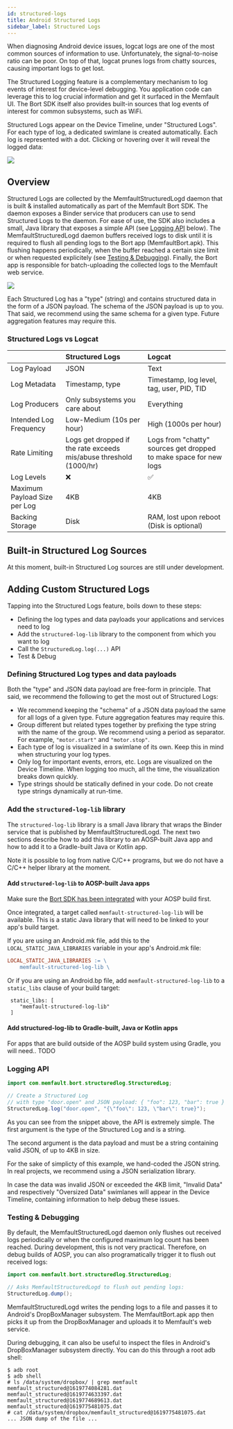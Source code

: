 ```yaml
---
id: structured-logs
title: Android Structured Logs
sidebar_label: Structured Logs
---
```


When diagnosing Android device issues, logcat logs are one of the most common
sources of information to use. Unfortunately, the signal-to-noise ratio can be
poor. On top of that, logcat prunes logs from chatty sources, causing important
logs to get lost.

The Structured Logging feature is a complementary mechanism to log events of
interest for device-level debugging. You application code can leverage this to
log crucial information and get it surfaced in the Memfault UI. The Bort SDK
itself also provides built-in sources that log events of interest for common
subsystems, such as WiFi.

Structured Logs appear on the Device Timeline, under "Structured Logs". For each
type of log, a dedicated swimlane is created automatically. Each log is
represented with a dot. Clicking or hovering over it will reveal the logged
data:

![](/img/docs/android/android-structured-logs.png)

## Overview

Structured Logs are collected by the MemfaultStructuredLogd daemon that is built
& installed automatically as part of the Memfault Bort SDK. The daemon exposes a
Binder service that producers can use to send Structured Logs to the daemon. For
ease of use, the SDK also includes a small, Java library that exposes a simple
API (see [Logging API](#logging-api) below). The MemfaultStructuredLogd daemon
buffers received logs to disk until it is required to flush all pending logs to
the Bort app (MemfaultBort.apk). This flushing happens periodically, when the
buffer reached a certain size limit or when requested explicitely (see
[Testing & Debugging](#testing--debugging)). Finally, the Bort app is
responsible for batch-uploading the collected logs to the Memfault web service.

<!-- Source: https://www.figma.com/file/GQIimU8iOtCrxGrdE6RxL3/Memfault-Android-Architecture?node-id=111%3A2 -->

![](/img/docs/android/android-structured-logs-diagram.svg)

Each Structured Log has a "type" (string) and contains structured data in the
form of a JSON payload. The schema of the JSON payload is up to you. That said,
we recommend using the same schema for a given type. Future aggregation features
may require this.

### Structured Logs vs Logcat

|                              | Structured Logs                                                    | Logcat                                                            |
| ---------------------------- | :----------------------------------------------------------------- | :---------------------------------------------------------------- |
| Log Payload                  | JSON                                                               | Text                                                              |
| Log Metadata                 | Timestamp, type                                                    | Timestamp, log level, tag, user, PID, TID                         |
| Log Producers                | Only subsystems you care about                                     | Everything                                                        |
| Intended Log Frequency       | Low-Medium (10s per hour)                                          | High (1000s per hour)                                             |
| Rate Limiting                | Logs get dropped if the rate exceeds mis/abuse threshold (1000/hr) | Logs from "chatty" sources get dropped to make space for new logs |
| Log Levels                   | ❌                                                                 | ✅                                                                |
| Maximum Payload Size per Log | 4KB                                                                | 4KB                                                               |
| Backing Storage              | Disk                                                               | RAM, lost upon reboot (Disk is optional)                          |

## Built-in Structured Log Sources

At this moment, built-in Structured Log sources are still under development.

## Adding Custom Structured Logs

Tapping into the Structured Logs feature, boils down to these steps:

- Defining the log types and data payloads your applications and services need
  to log
- Add the `structured-log-lib` library to the component from which you want to
  log
- Call the `StructuredLog.log(...)` API
- Test & Debug

### Defining Structured Log types and data payloads

Both the "type" and JSON data payload are free-form in principle. That said, we
recommend the following to get the most out of Structured Logs:

- We recommend keeping the "schema" of a JSON data payload the same for all logs
  of a given type. Future aggregation features may require this.
- Group different but related types together by prefixing the type string with
  the name of the group. We recommend using a period as separator. For example,
  `"motor.start"` and `"motor.stop"`.
- Each type of log is visualized in a swimlane of its own. Keep this in mind
  when structuring your log types.
- Only log for important events, errors, etc. Logs are visualized on the Device
  Timeline. When logging too much, all the time, the visualization breaks down
  quickly.
- Type strings should be statically defined in your code. Do not create type
  strings dynamically at run-time.

### Add the `structured-log-lib` library

The `structured-log-lib` library is a small Java library that wraps the Binder
service that is published by MemfaultStructuredLogd. The next two sections
describe how to add this library to an AOSP-built Java app and how to add it to
a Gradle-built Java or Kotlin app.

Note it is possible to log from native C/C++ programs, but we do not have a
C/C++ helper library at the moment.

#### Add `structured-log-lib` to AOSP-built Java apps

Make sure the
[Bort SDK has been integrated](https://mflt.io/android-getting-started) with
your AOSP build first.

Once integrated, a target called `memfault-structured-log-lib` will be
available. This is a static Java library that will need to be linked to your
app's build target.

If you are using an Android.mk file, add this to the
`LOCAL_STATIC_JAVA_LIBRARIES` variable in your app's Android.mk file:

```makefile
LOCAL_STATIC_JAVA_LIBRARIES := \
    memfault-structured-log-lib \
```

Or if you are using an Android.bp file, add `memfault-structured-log-lib` to a
`static_libs` clause of your build target:

```
 static_libs: [
    "memfault-structured-log-lib"
 ]
```

#### Add structured-log-lib to Gradle-built, Java or Kotlin apps

For apps that are build outside of the AOSP build system using Gradle, you will
need.. TODO

### Logging API

```java
import com.memfault.bort.structuredlog.StructuredLog;

// Create a Structured Log
// with type "door.open" and JSON payload: { "foo": 123, "bar": true }
StructuredLog.log("door.open", "{\"foo\": 123, \"bar\": true}");
```

As you can see from the snippet above, the API is extremely simple. The first
argument is the type of the Structured Log and is a string.

The second argument is the data payload and must be a string containing valid
JSON, of up to 4KB in size.

For the sake of simplicty of this example, we hand-coded the JSON string. In
real projects, we recommend using a JSON serialization library.

In case the data was invalid JSON or exceeded the 4KB limit, "Invalid Data" and
respectively "Oversized Data" swimlanes will appear in the Device Timeline,
containing information to help debug these issues.

### Testing & Debugging

By default, the MemfaultStructuredLogd daemon only flushes out received logs
periodically or when the configured maximum log count has been reached. During
development, this is not very practical. Therefore, on debug builds of AOSP, you
can also programatically trigger it to flush out received logs:

```java
import com.memfault.bort.structuredlog.StructuredLog;

// Asks MemfaultStructuredLogd to flush out pending logs:
StructuredLog.dump();
```

MemfaultStructuredLogd writes the pending logs to a file and passes it to
Android's DropBoxManager subsystem. The MemfaultBort.apk app then picks it up
from the DropBoxManager and uploads it to Memfault's web service.

During debugging, it can also be useful to inspect the files in Android's
DropBoxManager subsystem directly. You can do this through a root adb shell:

```shell
$ adb root
$ adb shell
# ls /data/system/dropbox/ | grep memfault
memfault_structured@1619774084281.dat
memfault_structured@1619774633397.dat
memfault_structured@1619774689613.dat
memfault_structured@1619775481075.dat
# cat /data/system/dropbox/memfault_structured@1619775481075.dat
... JSON dump of the file ...
```
